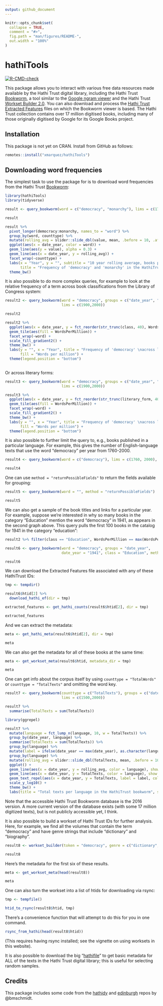 ```yaml
---
output: github_document
---
```


<!-- README.md is generated from README.Rmd. Please edit that file -->

```r
knitr::opts_chunk$set(
  collapse = TRUE,
  comment = "#>",
  fig.path = "man/figures/README-",
  out.width = "100%"
)
```

# hathiTools

<!-- badges: start -->
[![R-CMD-check](https://github.com/xmarquez/hathiTools/workflows/R-CMD-check/badge.svg)](https://github.com/xmarquez/hathiTools/actions)
<!-- badges: end -->

This package allows you to interact with various free data resources made available by the Hathi Trust digital library, including the Hathi Trust [Bookworm](https://bookworm.htrc.illinois.edu/develop/), a tool similar to the [Google ngram viewer](https://books.google.com/ngrams) and the Hathi Trust [Workset Builder 2.0](https://solr2.htrc.illinois.edu/solr-ef/). You can also download and process the [Hathi Trust Extracted Features](https://analytics.hathitrust.org/datasets) files on which the Bookworm viewer is based. The Hathi Trust collection contains over 17 million digitised books, including many of those originally digitised by Google for its Google Books project. 

## Installation

This package is not yet on CRAN. Install from GitHub as follows:

``` r
remotes::install("xmarquez/hathiTools")
```

## Downloading word frequencies

The simplest task to use the package for is to download word frequencies from the Hathi Trust [Bookworm](https://bookworm.htrc.illinois.edu/develop/):

```r
library(hathiTools)
library(tidyverse)

result <- query_bookworm(word = c("democracy", "monarchy"), lims = c(1760, 2000), counttype = c("WordsPerMillion", "TextPercent"))

result

result %>%
  pivot_longer(democracy:monarchy, names_to = "word") %>%
  group_by(word, counttype) %>%
  mutate(rolling_avg = slider::slide_dbl(value, mean, .before = 10, .after = 10)) %>%
  ggplot(aes(x = date_year, color = word)) +
  geom_line(aes(y = value), alpha = 0.3) +
  geom_line(aes(x = date_year, y = rolling_avg)) +
  facet_wrap(~counttype) +
  labs(x = "Year", y = "", subtitle = "10 year rolling average, books published between 1760-2000",
       title = "Frequency of 'democracy' and 'monarchy' in the HathiTrust corpus") +
  theme_bw()

```

It is also possible to do more complex queries, for example to look at the relative frequency of a term across book classifications from the Library of Congress system:

```r
result2 <- query_bookworm(word = "democracy", groups = c("date_year", "class"),
                          lims = c(1900,2000))

result2

result2 %>%
  ggplot(aes(x = date_year, y = fct_reorder(str_trunc(class, 40), WordsPerMillion))) +
  geom_tile(aes(fill = WordsPerMillion)) +
  facet_wrap(~word) +
  scale_fill_gradient2() +
  theme_bw() +
  labs(y = "", x = "Year", title = "Frequency of 'democracy' \nacross library of congress classifications",
       fill = "Words per million") +
  theme(legend.position = "bottom")
  
```

Or across literary forms:

```r
result3 <- query_bookworm(word = "democracy", groups = c("date_year", "literary_form"),
                          lims = c(1900,2000))

result3 %>%
  ggplot(aes(x = date_year, y = fct_reorder(str_trunc(literary_form, 40), WordsPerMillion))) +
  geom_tile(aes(fill = WordsPerMillion)) +
  facet_wrap(~word) +
  scale_fill_gradient2() +
  theme_bw() +
  labs(y = "", x = "Year", title = "Frequency of 'democracy' \nacross literary forms",
       fill = "Words per million") +
  theme(legend.position = "bottom")
```

It is also possible to further limit the query to, e.g., books published in a particular language. For example, this gives the number of English-language texts that use the word "democracy" per year from 1760-2000. 

```r
result4 <- query_bookworm(word = c("democracy"), lims = c(1760, 2000), counttype = c("TotalTexts"), language = "English")

result4 
```


One can use `method = "returnPossibleFields"` to return the fields available for grouping:

```r
result5 <- query_bookworm(word = "", method = "returnPossibleFields")

result5
```

We can also get a sample of the book titles and links for a particular year. For example, suppose we're interested in why so many books in the category "Education" mention the word "democracy" in 1941, as appears in the second graph above. This query pulls the first 100 books in the catalog for 1941 in the category "education":

```r

result2 %>% filter(class == "Education", WordsPerMillion == max(WordsPerMillion))

result6 <- query_bookworm(word = "democracy", groups = "date_year",
                          date_year = "1941", class = "Education", method = "search_results")

result6 
```

We can download the Extracted Features file associated with any of these HathiTrust IDs:

```r

tmp <- tempdir() 

result6$htid[2] %>%
  download_hathi_ef(dir = tmp)

extracted_features <- get_hathi_counts(result6$htid[2], dir = tmp)

extracted_features
```

And we can extract the metadata:

```r
meta <- get_hathi_meta(result6$htid[2], dir = tmp)

meta
```
We can also get the metadata for all of these books at the same time:

```r
meta <- get_workset_meta(result6$htid, metadata_dir = tmp)

meta
```
One can get info about the corpus itself by using `counttype = "TotalWords"` or `counttype = "TotalTexts"` and omitting the word key.

```r
result7 <- query_bookworm(counttype = c("TotalTexts"), groups = c("date_year", "language"),
                          lims = c(1500,2000))

result7 %>%
  summarise(TotalTexts = sum(TotalTexts))

library(ggrepel)

result7 %>%
  mutate(language = fct_lump_n(language, 10, w = TotalTexts)) %>%
  group_by(date_year, language) %>%
  summarise(TotalTexts = sum(TotalTexts)) %>%
  group_by(language) %>%
  mutate(label = ifelse(date_year == max(date_year), as.character(language), NA_character_)) %>%
  group_by(language) %>%
  mutate(rolling_avg = slider::slide_dbl(TotalTexts, mean, .before = 10, .after = 10)) %>%
  ggplot() +
  geom_line(aes(x = date_year, y = rolling_avg, color = language), show.legend = FALSE) +
  geom_line(aes(x = date_year, y = TotalTexts, color = language), show.legend = FALSE, alpha = 0.3) +
  geom_text_repel(aes(x = date_year, y = TotalTexts, label = label, color = language), show.legend = FALSE) +
  scale_y_log10() +
  theme_bw() +
  labs(title = "Total texts per language in the HathiTrust bookworm", subtitle = "Log scale. Less common languages grouped as 'other'. 10 year rolling average.", x = "Year", y = "")
```

Note that the accessible Hathi Trust Bookworm database is the 2016 version. A more current version of the database exists (with some 17 million digitized texts), but is not publicly accessible yet, I think. 

It is also possible to build a workset of Hathi Trust IDs for further analysis. Here, for example, we find all the volumes that contain the term "democracy" and have genre strings that include "dictionary" and "biography".

```r
result8 <- workset_builder(token = "democracy", genre = c("dictionary", "biography"))

result8 
```

Here's the metadata for the first six of these results.

```r
meta <- get_workset_meta(head(result8)) 

meta
```

One can also turn the workset into a list of htids for downloading via rsync:

```r
tmp <- tempfile()

htid_to_rsync(result8$htid, tmp)
```
There's a convenience function that will attempt to do this for you in one command.

```r
rsync_from_hathi(head(result8$htid))
```

(This requires having rsync installed; see the vignette on using worksets in this website).

It is also possible to download the big "[hathifile](https://www.hathitrust.org/hathifiles)" to get basic metadata for ALL of the texts in the Hathi Trust digital library; this is useful for selecting random samples.

## Credits

This package includes some code from the [hathidy](https://github.com/HumanitiesDataAnalysis/hathidy) and [edinburgh](https://github.com/bmschmidt/edinburgh/) repos by @bmschmidt.
